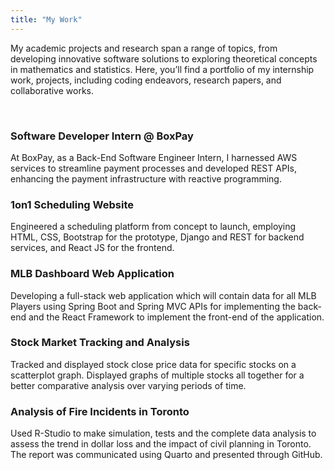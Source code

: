 ```yaml
---
title: "My Work"
---
```

My academic projects and research span a range of topics, from developing innovative software solutions to exploring theoretical concepts in mathematics and statistics. Here, you'll find a portfolio of my internship work, projects, including coding endeavors, research papers, and collaborative works.

<br/>

<h3>Software Developer Intern @ BoxPay</h3>
At BoxPay, as a Back-End Software Engineer Intern, I harnessed AWS services to streamline payment processes and developed REST APIs, enhancing the payment infrastructure with reactive programming.

<h3>1on1 Scheduling Website</h3>
Engineered a scheduling platform from concept to launch, employing HTML, CSS, Bootstrap for the prototype, Django and REST for backend services, and React JS for the frontend.

<h3>MLB Dashboard Web Application</h3>
Developing a full-stack web application which will contain data for all MLB Players using Spring Boot and Spring MVC APIs for implementing the back-end and the React Framework to implement the front-end of the application.

<h3>Stock Market Tracking and Analysis</h3>
Tracked and displayed stock close price data for specific stocks on a scatterplot graph. Displayed graphs of multiple stocks all together for a better comparative analysis over varying periods of time.

<h3>Analysis of Fire Incidents in Toronto</h3>
Used R-Studio to make simulation, tests and the complete data analysis to assess the trend in dollar loss and the impact of civil planning in Toronto. The report was communicated using Quarto and presented through GitHub.